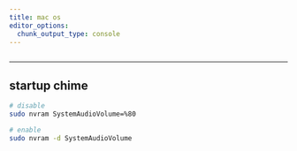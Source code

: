 ```yaml
---
title: mac os
editor_options: 
  chunk_output_type: console
---
```


```r
```

*********************************************************************

## startup chime

```sh
# disable
sudo nvram SystemAudioVolume=%80

# enable
sudo nvram -d SystemAudioVolume
```


